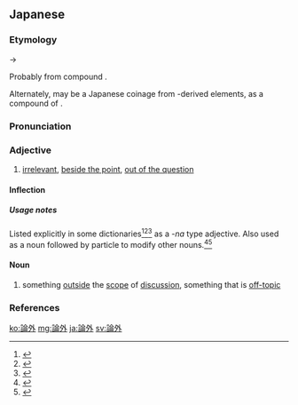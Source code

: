 ==Japanese==
{{ja-kanjitab|yomi=o|ろん|がい}}

===Etymology===
{{IPAchar|/rongwai/}} → {{IPAchar|/rongai/}}

Probably from {{etyl|ltc|ja|sort=ろんがい}} compound {{m|zh|論外|tr=lwon<sup>H</sup> ngwaj<sup>H</sup>|lit=discussion + outside}}.

Alternately, may be a Japanese coinage from {{etyl|ltc|-}}-derived elements, as a compound of {{compound|lang=ja|sort=ろんがい|論|tr1=ron|t1=argument; theory|外|tr2=gai|t2=outside}}.

===Pronunciation===
{{ja-pron|yomi=kanon|ろんがい|acc=0|acc_ref=DJR|acc2=1|acc2_ref=DJR}}

===Adjective===
{{ja-adj|infl=na|ろんがい|hhira=ろんぐわい}}

# [[irrelevant]], [[beside the point]], [[out of the question]]

====Inflection====
{{ja-na|ろんがい}}

=====Usage notes=====
Listed explicitly in some dictionaries<ref name="DJR">{{R:Daijirin}}</ref><ref name="DJS">{{R:Daijisen}}</ref><ref name="SMK5">{{R:Shinmeikai5}}</ref> as a ''-na'' type adjective. Also used as a noun followed by particle {{ja-r|の}} to modify other nouns.<ref name="DJS">{{R:Daijisen}}</ref><ref name="SMK5">{{R:Shinmeikai5}}</ref>

====Noun====
{{ja-noun|ろんがい|hhira=ろんぐわい}}

# something [[outside]] the [[scope]] of [[discussion]], something that is [[off-topic]]
#: {{ja-usex|'''論外'''の意見|'''ろんがい''' の いけん|an opinion that is '''off-topic''', an '''irrelevant''' opinion}}

===References===
<references/>

[[ko:論外]]
[[mg:論外]]
[[ja:論外]]
[[sv:論外]]